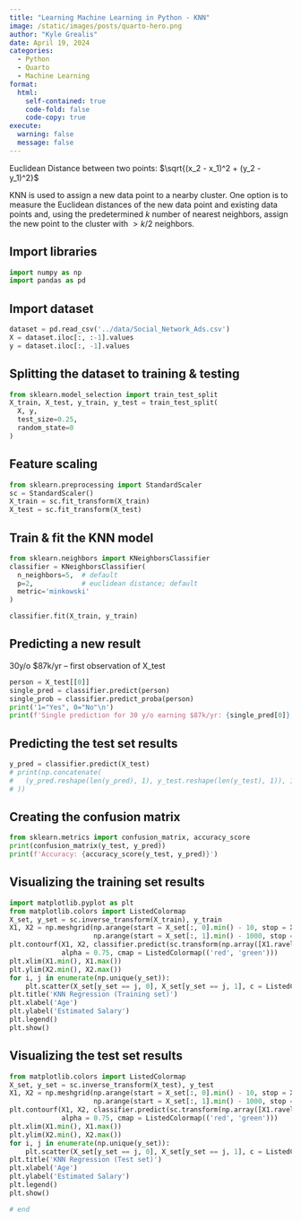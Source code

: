 ```yaml
---
title: "Learning Machine Learning in Python - KNN"
image: /static/images/posts/quarto-hero.png
author: "Kyle Grealis"
date: April 19, 2024
categories:
  - Python
  - Quarto
  - Machine Learning
format: 
  html:
    self-contained: true
    code-fold: false
    code-copy: true
execute:
  warning: false
  message: false
---
```


Euclidean Distance between two points: $\sqrt{(x_2 - x_1)^2 + (y_2 - y_1)^2}$

KNN is used to assign a new data point to a nearby cluster. One option is to measure the Euclidean distances of the new data point and existing data points and, using the predetermined *k* number of nearest neighbors, assign the new point to the cluster with $>k/2$ neighbors. 

## Import libraries

```python
import numpy as np
import pandas as pd
```

## Import dataset

```python
dataset = pd.read_csv('../data/Social_Network_Ads.csv')
X = dataset.iloc[:, :-1].values
y = dataset.iloc[:, -1].values
```

## Splitting the dataset to training & testing
```python
from sklearn.model_selection import train_test_split
X_train, X_test, y_train, y_test = train_test_split(
  X, y,
  test_size=0.25,
  random_state=0
)
```

## Feature scaling

```python
from sklearn.preprocessing import StandardScaler
sc = StandardScaler()
X_train = sc.fit_transform(X_train)
X_test = sc.fit_transform(X_test)
```

## Train & fit the KNN model

```python
from sklearn.neighbors import KNeighborsClassifier
classifier = KNeighborsClassifier(
  n_neighbors=5,  # default
  p=2,            # euclidean distance; default 
  metric='minkowski'
)
```

```python
classifier.fit(X_train, y_train)
```

## Predicting a new result

30y/o $87k/yr -- first observation of X_test

```python
person = X_test[[0]]
single_pred = classifier.predict(person)
single_prob = classifier.predict_proba(person)
print('1="Yes", 0="No"\n')
print(f'Single prediction for 30 y/o earning $87k/yr: {single_pred[0]} at a probability of {single_prob[0][0].round(3)}')
```

## Predicting the test set results

```python
y_pred = classifier.predict(X_test)
# print(np.concatenate(
#   (y_pred.reshape(len(y_pred), 1), y_test.reshape(len(y_test), 1)), 1
# ))
```

## Creating the confusion matrix

```python
from sklearn.metrics import confusion_matrix, accuracy_score
print(confusion_matrix(y_test, y_pred))
print(f'Accuracy: {accuracy_score(y_test, y_pred)}')
```

## Visualizing the training set results

```python
import matplotlib.pyplot as plt
from matplotlib.colors import ListedColormap
X_set, y_set = sc.inverse_transform(X_train), y_train
X1, X2 = np.meshgrid(np.arange(start = X_set[:, 0].min() - 10, stop = X_set[:, 0].max() + 10, step = 0.25),
                     np.arange(start = X_set[:, 1].min() - 1000, stop = X_set[:, 1].max() + 1000, step = 0.25))
plt.contourf(X1, X2, classifier.predict(sc.transform(np.array([X1.ravel(), X2.ravel()]).T)).reshape(X1.shape),
             alpha = 0.75, cmap = ListedColormap(('red', 'green')))
plt.xlim(X1.min(), X1.max())
plt.ylim(X2.min(), X2.max())
for i, j in enumerate(np.unique(y_set)):
    plt.scatter(X_set[y_set == j, 0], X_set[y_set == j, 1], c = ListedColormap(('red', 'green'))(i), label = j)
plt.title('KNN Regression (Training set)')
plt.xlabel('Age')
plt.ylabel('Estimated Salary')
plt.legend()
plt.show()
```

## Visualizing the test set results

```python
from matplotlib.colors import ListedColormap
X_set, y_set = sc.inverse_transform(X_test), y_test
X1, X2 = np.meshgrid(np.arange(start = X_set[:, 0].min() - 10, stop = X_set[:, 0].max() + 10, step = 0.25),
                     np.arange(start = X_set[:, 1].min() - 1000, stop = X_set[:, 1].max() + 1000, step = 0.25))
plt.contourf(X1, X2, classifier.predict(sc.transform(np.array([X1.ravel(), X2.ravel()]).T)).reshape(X1.shape),
             alpha = 0.75, cmap = ListedColormap(('red', 'green')))
plt.xlim(X1.min(), X1.max())
plt.ylim(X2.min(), X2.max())
for i, j in enumerate(np.unique(y_set)):
    plt.scatter(X_set[y_set == j, 0], X_set[y_set == j, 1], c = ListedColormap(('red', 'green'))(i), label = j)
plt.title('KNN Regression (Test set)')
plt.xlabel('Age')
plt.ylabel('Estimated Salary')
plt.legend()
plt.show()
```


```python
# end
```